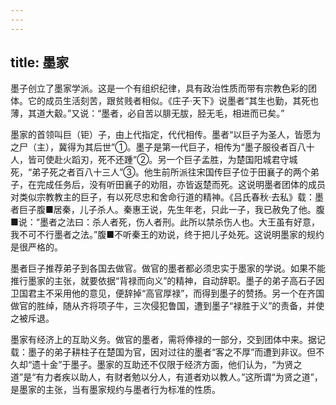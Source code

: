 ```yaml
---
---
---
```

title: 墨家
---



墨子创立了墨家学派。这是一个有组织纪律，具有政治性质而带有宗教色彩的团体。它的成员生活刻苦，跟贫贱者相似。《庄子·天下》说墨者“其生也勤，其死也薄，其道大觳。”又说：“墨者，必自苦以腓无胈，胫无毛，相进而已矣。”

墨家的首领叫巨（钜）子，由上代指定，代代相传。墨者“以巨子为圣人，皆愿为之尸（主），冀得为其后世”①。墨子是第一代巨子，相传为“墨子服役者百八十人，皆可使赴火蹈刃，死不还踵”②。另一个巨子孟胜，为楚国阳城君守城死，“弟子死之者百八十三人”③。他生前所派往宋国传巨子位于田襄子的两个弟子，在完成任务后，没有听田襄子的劝阻，亦皆返楚而死。这说明墨者团体的成员对类似宗教教主的巨子，有以死尽忠和舍命行道的精神。《吕氏春秋·去私》载：墨者巨子腹■居秦，儿子杀人。秦惠王说，先生年老，只此一子，我已赦免了他。腹■说：“墨者之法曰：杀人者死，伤人者刑。此所以禁杀伤人也。大王虽有好意，我不可不行墨者之法。”腹■不听秦王的劝说，终于把儿子处死。这说明墨家的规约是很严格的。

墨者巨子推荐弟子到各国去做官。做官的墨者都必须忠实于墨家的学说。如果不能推行墨家的主张，就要依据“背禄而向义”的精神，自动辞职。墨子的弟子高石子因卫国君主不采用他的意见，便辞掉“高官厚禄”，而得到墨子的赞扬。另一个在齐国做官的胜绰，随从齐将项子牛，三次侵犯鲁国，遭到墨子“禄胜于义”的责备，并使之被斥退。

墨家有经济上的互助义务。做官的墨者，需将俸禄的一部分，交到团体中来。据记载：墨子的弟子耕柱子在楚国为官，因对过往的墨者“客之不厚”而遭到非议。但不久却“遗十金”于墨子。墨家的互助还不仅限于经济方面，他们认为，“为贤之道”是“有力者疾以助人，有财者勉以分人，有道者劝以教人。”这所谓“为贤之道”，是墨家的主张，当有墨家规约与墨者行为标准的性质。